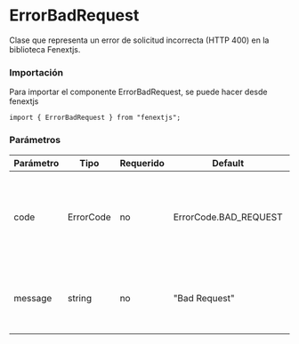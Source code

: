 # ErrorBadRequest

Clase que representa un error de solicitud incorrecta (HTTP 400) en la biblioteca Fenextjs.

### Importación

Para importar el componente ErrorBadRequest, se puede hacer desde fenextjs

```tsx copy
import { ErrorBadRequest } from "fenextjs";
```

### Parámetros

| Parámetro | Tipo      | Requerido | Default               | Descripcion                                                         |
| --------- | --------- | --------- | --------------------- | ------------------------------------------------------------------- |
| code      | ErrorCode | no        | ErrorCode.BAD_REQUEST | Código de error específico que representa una solicitud incorrecta. |
| message   | string    | no        | "Bad Request"         | Mensaje de error que describe la naturaleza del problema.           |
